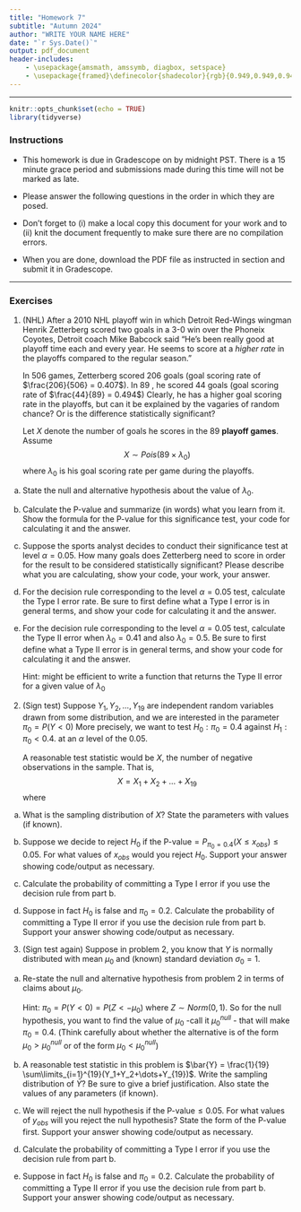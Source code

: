 ```yaml
---
title: "Homework 7"
subtitle: "Autumn 2024"
author: "WRITE YOUR NAME HERE"
date: "`r Sys.Date()`"
output: pdf_document
header-includes:
    - \usepackage{amsmath, amssymb, diagbox, setspace}
    - \usepackage{framed}\definecolor{shadecolor}{rgb}{0.949,0.949,0.949}
---
```

\onehalfspacing

* * * 
```r
knitr::opts_chunk$set(echo = TRUE)
library(tidyverse)

```

### Instructions

- This homework is due in Gradescope on \textbf{Wednesday, December 4} by midnight PST. There is a 15 minute grace period and submissions made during this time will not be marked as late. \textbf{No late work work will be accepted past this window} 

- Please answer the following questions in the order in which they are posed. 

- Don't forget to (i) make a local copy this document for your work and to (ii) knit the document frequently to make sure there are no compilation errors. 

- When you are done, download the PDF file as instructed in section and submit it in Gradescope. 

* * *


### Exercises 

1. (NHL) After a 2010 NHL playoff win in which Detroit Red-Wings wingman Henrik Zetterberg scored two goals in a 3-0 win over the Phoneix Coyotes, Detroit coach Mike Babcock said "He's been really good at playoff time each and every year. He seems to score at a *higher rate* in the playoffs compared to the regular season."

   In 506 \textbf{regular season} games, Zetterberg scored 206 goals (goal scoring rate of $\frac{206}{506} = 0.407$). In 89 \textbf{playoff games}, he scored 44 goals (goal scoring rate of $\frac{44}{89} = 0.494$) Clearly, he has a higher goal scoring rate in the playoffs, but can it be explained by the vagaries of random chance? Or is the difference statistically significant?
   
   Let $X$ denote the number of goals he scores in the 89 **playoff games**.  Assume $$X \sim Pois(89 \times \lambda_0)$$ where $\lambda_0$ is his goal scoring rate per game during the playoffs.
   
a. State the null and alternative hypothesis about the value of $\lambda_0$. 
   
b. Calculate the P-value and summarize (in words) what you learn from it. Show the formula for the P-value for this significance test, your code for calculating it and the answer. 

c. Suppose the sports analyst decides to conduct their significance test at level $\alpha = 0.05$. How many goals does Zetterberg need to score in order for the result to be considered statistically significant? Please describe what you are calculating, show your code, your work, your answer.

d. For the decision rule corresponding to the level $\alpha = 0.05$ test, calculate the Type I error rate. Be sure to first define what a Type I error is in general terms, and show your code for calculating it and the answer.

e. For the decision rule corresponding to the level $\alpha = 0.05$ test, calculate the Type II error when $\lambda_0 = 0.41$ and also $\lambda_0 = 0.5$. Be sure to first define what a Type II error is in general terms, and show your code for calculating it and the answer.

    Hint: might be efficient to write a function that returns the Type II error for a given value of $\lambda_0$
   
   
2. (Sign test) Suppose $Y_1, Y_2, \dots, Y_{19}$ are independent random variables drawn from some distribution,  and we are interested in the
parameter $\pi_0 = P(Y < 0)$ More precisely, we want to test $H_0: \pi_0 = 0.4$ against $H_1: \pi_0 < 0.4$.  at an $\alpha$ level of the 0.05.

   A reasonable test statistic would be $X$, the number of negative observations in the sample. That is, 
$$X = X_1 + X_2 +\dots + X_{19}$$
   where 
\begin{align*}
   X_i &= \left\{ \begin{array}{cc}
                    1 & Y_i < 0 \\
                    0 & otherwise \end{array} \right.
\end{align*}

a. What is the sampling distribution of $X$? State the parameters with values (if known).

b. Suppose we decide to reject $H_0$ if the $\mbox{P-value} = P_{\pi_0=0.4}(X \leq x_{obs}) \leq 0.05$. For what values of $x_{obs}$ would you reject $H_0$. Support your answer showing code/output as necessary.
   
c. Calculate the probability of committing a Type I error if you use the decision rule from part b. 

d. Suppose in fact $H_0$ is false and $\pi_0 = 0.2$. Calculate the probability of committing a Type II error if you use the decision rule from part b. Support your answer showing code/output as necessary. 
   
   
3. (Sign test again) Suppose in problem 2, you know that $Y$ is normally distributed with mean $\mu_0$ and (known) standard deviation $\sigma_0=1$.

a. Re-state the null and alternative hypothesis from problem 2 in terms of claims about $\mu_0$. 

    Hint: $\pi_0 = P(Y < 0) = P( Z < -\mu_0)$ where $Z \sim Norm(0,1)$. So for the null hypothesis, you want to find the value of $\mu_0$ -call it $\mu_0^{null}$ - that will make $\pi_0 = 0.4$. (Think carefully about whether the alternative is of the form $\mu_0 > \mu_0^{null}$ or of the form $\mu_0 < \mu_0^{null}$)
    
b. A reasonable test statistic in this problem is $\bar{Y} = \frac{1}{19} \sum\limits_{i=1}^{19}(Y_1+Y_2+\dots+Y_{19})$.  Write the sampling distribution of $\bar{Y}$? Be sure to give a brief justification. Also state the values of any parameters (if known).

c. We will reject the null hypothesis if the $\mbox{P-value} \leq 0.05$. For what values of $y_{obs}$ will you reject the null hypothesis? State the form of the P-value first. Support your answer showing code/output as necessary.

d. Calculate the probability of committing a Type I error if you use the decision rule from part b. 

e. Suppose in fact $H_0$ is false and $\pi_0 = 0.2$. Calculate the probability of committing a Type II error if you use the decision rule from part b. Support your answer showing code/output as necessary. 
   

   